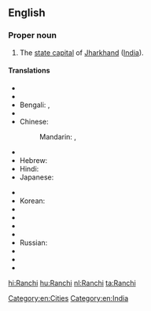 ==English==
{{wikipedia}}

===Proper noun===
{{en-proper noun}}

# The [[state capital]] of [[Jharkhand]] ([[India]]).

====Translations====
{{trans-top|capital of Jharkhand, India}}
* {{trreq|Arabic}}
* {{trreq|Assamese}}
* Bengali: {{t-|bn|রাঁচি|sc=Beng}}, {{t-|bn|রাঁচী|sc=Beng}}
* {{trreq|Chhattisgarhi}}
* Chinese:
*: Mandarin: {{t|cmn|蘭契|sc=Hani}},  {{t|cmn|兰契|tr=Lánqì|sc=Hani}}
* {{trreq|Gujarati}}
* Hebrew: {{t-|he|ראנצ'י}}
* Hindi: {{t+|hi|राँची|tr=rām̐cī}}
* Japanese: {{t-|ja|ラーンチー|tr=Rānchī}}
{{trans-mid}}
* {{trreq|Kannada}}
* Korean: {{t|ko|란치|sc=Kore}}
* {{trreq|Malayalam}}
* {{trreq|Marathi}}
* {{trreq|Oriya}}
* {{trreq|Punjabi}}
* Russian: {{t-|ru|Ранчи|m|tr=Ranči}}
* {{trreq|Santali}}
* {{trreq|Tamil}}
* {{trreq|Telugu}}
{{trans-bottom}}

[[Category:en:Cities]]
[[Category:en:India]]

[[hi:Ranchi]]
[[hu:Ranchi]]
[[nl:Ranchi]]
[[ta:Ranchi]]
